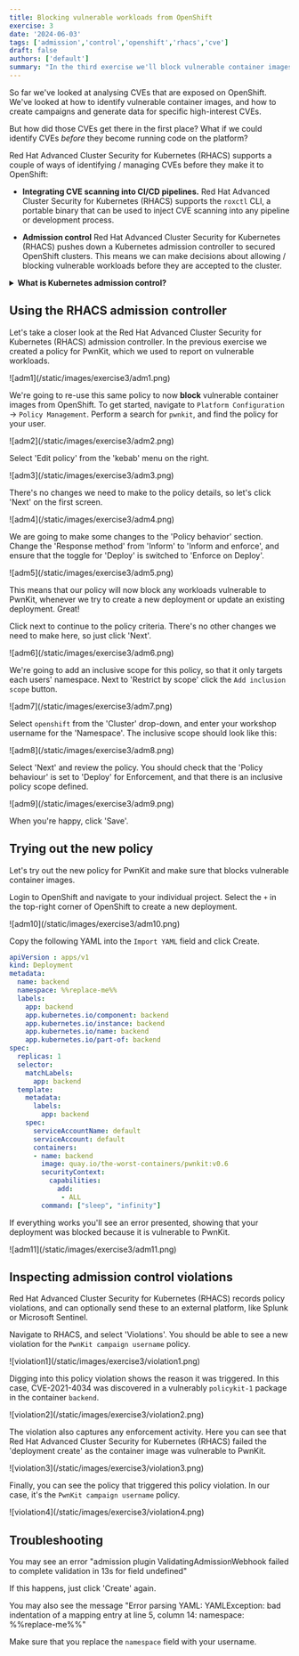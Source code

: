 ```yaml
---
title: Blocking vulnerable workloads from OpenShift
exercise: 3
date: '2024-06-03'
tags: ['admission','control','openshift','rhacs','cve']
draft: false
authors: ['default']
summary: "In the third exercise we'll block vulnerable container images from OpenShift"
---
```

So far we've looked at analysing CVEs that are exposed on OpenShift. We've looked at how to identify vulnerable container images, and how to create campaigns and generate data for specific high-interest CVEs. 

But how did those CVEs get there in the first place? What if we could identify CVEs *before* they become running code on the platform?

Red Hat Advanced Cluster Security for Kubernetes (RHACS) supports a couple of ways of identifying / managing CVEs before they make it to OpenShift:

* **Integrating CVE scanning into CI/CD pipelines.** Red Hat Advanced Cluster Security for Kubernetes (RHACS) supports the `roxctl` CLI, a portable binary that can be used to inject CVE scanning into any pipeline or development process.

* **Admission control** Red Hat Advanced Cluster Security for Kubernetes (RHACS) pushes down a Kubernetes admission controller to secured OpenShift clusters. This means we can make decisions about allowing / blocking vulnerable workloads before they are accepted to the cluster.

<details>
    <summary><strong>What is Kubernetes admission control?</strong></summary>
    <p>An admission controller is a piece of code that intercepts requests to the Kubernetes API server prior to persistence of the object, but after the request is authenticated and authorized.</p>

    <p>Admission controllers limit requests to create, delete, modify objects. Admission controllers can also block custom verbs, such as a request connect to a Pod via an API server proxy. Admission controllers do not (and cannot) block requests to read (get, watch or list) objects.</p>

    <p>Red Hat Advanced Cluster Security for Kubernetes (RHACS) deploys a Kubernetes admission controller to secured clusters that can be used to validate applications for vulnerabilities or misconfiguration before being deployed to the cluster.</p>
</details>


## Using the RHACS admission controller

Let's take a closer look at the Red Hat Advanced Cluster Security for Kubernetes (RHACS) admission controller. In the previous exercise we created a policy for PwnKit, which we used to report on vulnerable workloads. 

<Zoom>
![adm1](/static/images/exercise3/adm1.png)
</Zoom>

We're going to re-use this same policy to now **block** vulnerable container images from OpenShift. To get started, navigate to `Platform Configuration` -> `Policy Management`. Perform a search for `pwnkit`, and find the policy for your user.

<Zoom>
![adm2](/static/images/exercise3/adm2.png)
</Zoom>

Select 'Edit policy' from the 'kebab' menu on the right.

<Zoom>
![adm3](/static/images/exercise3/adm3.png)
</Zoom>

There's no changes we need to make to the policy details, so let's click 'Next' on the first screen.

<Zoom>
![adm4](/static/images/exercise3/adm4.png)
</Zoom>

We are going to make some changes to the 'Policy behavior' section. Change the 'Response method' from 'Inform' to 'Inform and enforce', and ensure that the toggle for 'Deploy' is switched to 'Enforce on Deploy'.

<Zoom>
![adm5](/static/images/exercise3/adm5.png)
</Zoom>

This means that our policy will now block any workloads vulnerable to PwnKit, whenever we try to create a new deployment or update an existing deployment. Great!

Click next to continue to the policy criteria. There's no other changes we need to make here, so just click 'Next'.

<Zoom>
![adm6](/static/images/exercise3/adm6.png)
</Zoom>

We're going to add an inclusive scope for this policy, so that it only targets each users' namespace. Next to 'Restrict by scope' click the `Add inclusion scope` button.

<Zoom>
![adm7](/static/images/exercise3/adm7.png)
</Zoom>

Select `openshift` from the 'Cluster' drop-down, and enter your workshop username for the 'Namespace'. The inclusive scope should look like this:

<Zoom>
![adm8](/static/images/exercise3/adm8.png)
</Zoom>

Select 'Next' and review the policy. You should check that the 'Policy behaviour' is set to 'Deploy' for Enforcement, and that there is an inclusive policy scope defined.

<Zoom>
![adm9](/static/images/exercise3/adm9.png)
</Zoom>

When you're happy, click 'Save'.

## Trying out the new policy

Let's try out the new policy for PwnKit and make sure that blocks vulnerable container images. 

Login to OpenShift and navigate to your individual project. Select the `+` in the top-right corner of OpenShift to create a new deployment.

<Zoom>
![adm10](/static/images/exercise3/adm10.png)
</Zoom>

Copy the following YAML into the `Import YAML` field and click Create.

```yaml
apiVersion : apps/v1
kind: Deployment
metadata:
  name: backend
  namespace: %%replace-me%%
  labels:
    app: backend
    app.kubernetes.io/component: backend
    app.kubernetes.io/instance: backend
    app.kubernetes.io/name: backend
    app.kubernetes.io/part-of: backend
spec:
  replicas: 1
  selector:
    matchLabels:
      app: backend
  template:
    metadata:
      labels:
        app: backend
    spec:
      serviceAccountName: default
      serviceAccount: default  
      containers:
      - name: backend
        image: quay.io/the-worst-containers/pwnkit:v0.6
        securityContext:
          capabilities:
            add:
             - ALL
        command: ["sleep", "infinity"]
```
If everything works you'll see an error presented, showing that your deployment was blocked because it is vulnerable to PwnKit.

<Zoom>
![adm11](/static/images/exercise3/adm11.png)
</Zoom>

## Inspecting admission control violations
Red Hat Advanced Cluster Security for Kubernetes (RHACS) records policy violations, and can optionally send these to an external platform, like Splunk or Microsoft Sentinel.

Navigate to RHACS, and select 'Violations'. You should be able to see a new violation for the `PwnKit campaign username` policy.

<Zoom>
![violation1](/static/images/exercise3/violation1.png)
</Zoom>

Digging into this policy violation shows the reason it was triggered. In this case, CVE-2021-4034 was discovered in a vulnerably `policykit-1` package in the container `backend`.

<Zoom>
![violation2](/static/images/exercise3/violation2.png)
</Zoom>

The violation also captures any enforcement activity. Here you can see that Red Hat Advanced Cluster Security for Kubernetes (RHACS) failed the 'deployment create' as the container image was vulnerable to PwnKit.

<Zoom>
![violation3](/static/images/exercise3/violation3.png)
</Zoom>

Finally, you can see the policy that triggered this policy violation. In our case, it's the `PwnKit campaign username` policy.

<Zoom>
![violation4](/static/images/exercise3/violation4.png)
</Zoom>

## Troubleshooting

You may see an error "admission plugin ValidatingAdmissionWebhook failed to complete validation in 13s for field undefined"

If this happens, just click 'Create' again.

You may also see the message "Error parsing YAML: YAMLException: bad indentation of a mapping entry at line 5, column 14: namespace: %%replace-me%%"

Make sure that you replace the `namespace` field with your username.